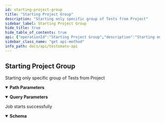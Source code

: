 ```yaml
---
id: starting-project-group
title: "Starting Project Group"
description: "Starting only specific group of Tests from Project"
sidebar_label: Starting Project Group
hide_title: true
hide_table_of_contents: true
api: {"operationId":"Starting Project Group","description":"Starting only specific group of Tests from Project","tags":["Project","Group"],"security":[{"ApiKey":[]}],"parameters":[{"name":"ProjectId","description":"A unique Project ID","required":true,"in":"path","schema":{"type":"string","example":"50a9f72f14db3be812000233"}},{"name":"AreaId","description":"A unique Group ID","required":true,"in":"path","schema":{"type":"string","example":"6346b330314d3296738b456f"}},{"name":"keep-alive","description":"Maintain the connection after starting the tests","required":false,"in":"query","schema":{"type":"boolean","example":false}},{"name":"continue","description":"Send the partial result and move on?","required":false,"in":"query","schema":{"type":"boolean","example":false}},{"name":"tests","description":"Array of selected Test IDs to run","required":false,"in":"query","schema":{"type":"array","example":[]}}],"responses":{"200":{"description":"Job starts successfully","content":{"application/json":{"schema":{"properties":{"projectId":{"type":"string","description":"A unique Project ID","example":"5e95ddf7a39e5a44428b4581"},"jobId":{"type":"string","description":"A unique ID for each Job","example":"5e9602e7a39e5a46428b457f"},"start":{"type":"string","description":"Value `ok` means your tests have successfully started","example":"ok"},"results":{"type":"string","description":"The URL where you can view your results","example":"https://www.testomato.com/api/project/5e95ddf7a39e5a44428b4581/job/5e9602e7a39e5a46428b457f/results?apikey=4PJAOwTK"}}}}}}},"method":"get","path":"/project/{ProjectId}/start/area/{AreaId}","servers":[{"url":"https://testomato.com/api/","description":"Testomato"}],"securitySchemes":{"ApiKey":{"description":"Project or User API key","type":"apiKey","name":"apiKey","in":"query"}},"info":{"title":"Testomato API","description":"","version":"1.0.0","contact":{"email":"support@testomato.com"}},"postman":{"name":"Starting Project Group","description":{"content":"Starting only specific group of Tests from Project","type":"text/plain"},"url":{"path":["project",":ProjectId","start","area",":AreaId"],"host":["{{baseUrl}}"],"query":[{"disabled":false,"description":{"content":"Maintain the connection after starting the tests","type":"text/plain"},"key":"keep-alive","value":""},{"disabled":false,"description":{"content":"Send the partial result and move on?","type":"text/plain"},"key":"continue","value":""},{"disabled":false,"description":{"content":"Array of selected Test IDs to run","type":"text/plain"},"key":"tests","value":""}],"variable":[{"disabled":false,"description":{"content":"(Required) A unique Project ID","type":"text/plain"},"type":"any","value":"","key":"ProjectId"},{"disabled":false,"description":{"content":"(Required) A unique Group ID","type":"text/plain"},"type":"any","value":"","key":"AreaId"}]},"header":[{"key":"Accept","value":"application/json"}],"method":"GET","auth":{"type":"apikey","apikey":[{"type":"any","value":"apiKey","key":"key"},{"type":"any","value":"<API Key>","key":"value"},{"type":"any","value":"query","key":"in"}]}}}
sidebar_class_name: "get api-method"
info_path: docs/api/testomato-api
---
```



## Starting Project Group



Starting only specific group of Tests from Project

<details style={{"marginBottom":"1rem"}} data-collapsed={false} open={true}><summary style={{}}><strong>Path Parameters</strong></summary><div><ul><ParamsItem className={"paramsItem"} param={{"name":"ProjectId","description":"A unique Project ID","required":true,"in":"path","schema":{"type":"string","example":"50a9f72f14db3be812000233"}}}></ParamsItem><ParamsItem className={"paramsItem"} param={{"name":"AreaId","description":"A unique Group ID","required":true,"in":"path","schema":{"type":"string","example":"6346b330314d3296738b456f"}}}></ParamsItem></ul></div></details><details style={{"marginBottom":"1rem"}} data-collapsed={false} open={true}><summary style={{}}><strong>Query Parameters</strong></summary><div><ul><ParamsItem className={"paramsItem"} param={{"name":"keep-alive","description":"Maintain the connection after starting the tests","required":false,"in":"query","schema":{"type":"boolean","example":false}}}></ParamsItem><ParamsItem className={"paramsItem"} param={{"name":"continue","description":"Send the partial result and move on?","required":false,"in":"query","schema":{"type":"boolean","example":false}}}></ParamsItem><ParamsItem className={"paramsItem"} param={{"name":"tests","description":"Array of selected Test IDs to run","required":false,"in":"query","schema":{"type":"array","example":[]}}}></ParamsItem></ul></div></details><div><ApiTabs><TabItem label={"200"} value={"200"}><div>

Job starts successfully

</div><div><MimeTabs groupId={"mime-type"}><TabItem label={"application/json"} value={"application/json"}><SchemaTabs groupId={"schema-tabs"}><TabItem label={"Schema"} value={"Schema"}><details style={{}} data-collapsed={false} open={true}><summary style={{"textAlign":"left"}}><strong>Schema</strong></summary><div style={{"textAlign":"left","marginLeft":"1rem"}}></div><ul style={{"marginLeft":"1rem"}}><SchemaItem collapsible={false} name={"projectId"} required={false} schemaDescription={"A unique Project ID"} schemaName={"string"} qualifierMessage={undefined} defaultValue={undefined}></SchemaItem><SchemaItem collapsible={false} name={"jobId"} required={false} schemaDescription={"A unique ID for each Job"} schemaName={"string"} qualifierMessage={undefined} defaultValue={undefined}></SchemaItem><SchemaItem collapsible={false} name={"start"} required={false} schemaDescription={"Value `ok` means your tests have successfully started"} schemaName={"string"} qualifierMessage={undefined} defaultValue={undefined}></SchemaItem><SchemaItem collapsible={false} name={"results"} required={false} schemaDescription={"The URL where you can view your results"} schemaName={"string"} qualifierMessage={undefined} defaultValue={undefined}></SchemaItem></ul></details></TabItem><TabItem label={"Example (from schema)"} value={"Example (from schema)"}><ResponseSamples responseExample={"{\n  \"projectId\": \"string\",\n  \"jobId\": \"string\",\n  \"start\": \"string\",\n  \"results\": \"string\"\n}"} language={"json"}></ResponseSamples></TabItem></SchemaTabs></TabItem></MimeTabs></div></TabItem></ApiTabs></div>
      